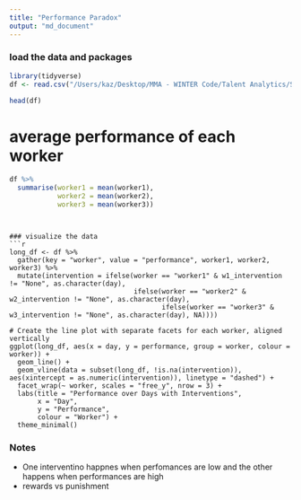 ```yaml
---
title: "Performance Paradox"
output: "md_document"
---
```


### load the data and packages
```r
library(tidyverse)
df <- read.csv("/Users/kaz/Desktop/MMA - WINTER Code/Talent Analytics/Session3/performance_data.csv")
```

```r
head(df)
```

# average performance of each worker
```r
df %>%
  summarise(worker1 = mean(worker1),
            worker2 = mean(worker2),
            worker3 = mean(worker3))
```

```


### visualize the data
```r
long_df <- df %>%
  gather(key = "worker", value = "performance", worker1, worker2, worker3) %>%
  mutate(intervention = ifelse(worker == "worker1" & w1_intervention != "None", as.character(day),
                               ifelse(worker == "worker2" & w2_intervention != "None", as.character(day),
                                      ifelse(worker == "worker3" & w3_intervention != "None", as.character(day), NA))))

# Create the line plot with separate facets for each worker, aligned vertically
ggplot(long_df, aes(x = day, y = performance, group = worker, colour = worker)) +
  geom_line() +
  geom_vline(data = subset(long_df, !is.na(intervention)), aes(xintercept = as.numeric(intervention)), linetype = "dashed") +
  facet_wrap(~ worker, scales = "free_y", nrow = 3) +
  labs(title = "Performance over Days with Interventions",
       x = "Day",
       y = "Performance",
       colour = "Worker") +
  theme_minimal()
```

### Notes
- One interventino happnes when perfomances are low and the other happens when performances are high
- rewards vs punishment
